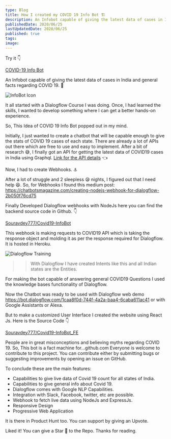 ```yaml
---
type: Blog
title: How I created my COVID 19 Info Bot 🏗️
description: An Infobot capable of giving the latest data of cases in India and general facts regarding COVID 19. 🙌
publishedDate: 2020/06/25
lastUpdatedDate: 2020/06/25
published: true
tags:
image:
---
```


Try it 👇

<YouTubeEmbed link="mMmjEh71ZeY" />

[COVID-19 Info Bot](https://souravdey777.github.io/Covid19-InfoBot_FE/)

An Infobot capable of giving the latest data of cases in India and general facts regarding COVID 19. 🙌

![InfoBot Icon](https://miro.medium.com/v2/resize:fit:960/1*rgbKP0FIZHHdIiytlnn53Q.gif)

It all started with a Dialogflow Course I was doing. Once, I had learned the skills, I wanted to develop something where I can get a better hands-on experience.

So, This Idea of COVID 19 Info Bot popped out in my mind.

Initially, I just wanted to create a chatbot that will be capable enough to give the stats of COVID 19 cases of each state. There are already a lot of APIs out there which are free to use and easy to implement. After a bit of research 😅, I finally got an API for getting the latest data of COVID19 cases in India using Graphql.
[Link for the API details](https://github.com/COVID19-SARS-CoV-2/web-covid-api/blob/master/india_apis.md) 👈

Now, I had to create Webhooks. ⚓️

After a lot of struggle and 2 sleepless 😪 nights, I figured out that I need help 😆. So, for Webhooks I found this medium post:\
https://chatbotsmagazine.com/creating-nodejs-webhook-for-dialogflow-2b050f76cd75

Finally Developed Dialogflow webhooks with NodeJs here you can find the backend source code in Github. 👇

[Souravdey777/Covid19-InfoBot](https://github.com/Souravdey777/Covid19-InfoBot)

This webhook is making requests to COVID19 API which is taking the response object and molding it as per the response required for Dialogflow. It is hosted in Heroku.

![Dialogflow Training](https://miro.medium.com/v2/resize:fit:1318/format:webp/1*LMZf8D6GnXHhu8uSMgrR8g.png)

> > With Dialogflow I have created Intents like this and all Indian states are the Entities.

For making the bot capable of answering general COVID19 Questions I used the knowledge bases functionality of Dialogflow.

Now the Chatbot was ready to be used with Dialogflow web demo https://bot.dialogflow.com/1caa8f0d-744f-4a2a-baa4-6caba611ac41 or with Google Assistants or Alexa.

But to make a customized User Interface I created the website using React Js. Here is the Source Code 👇

[Souravdey777/Covid19-InfoBot_FE](https://github.com/Souravdey777/Covid19-InfoBot_FE)

People are in great misconceptions and believing myths regarding COVID 19. So, This bot is a fact machine for…github.com
Everyone is welcome to contribute to this project. You can contribute either by submitting bugs or suggesting improvements by opening an issue on GitHub.

To conclude these are the main features:

- Capabilities to give live data of Covid 19 count for all states of India.
- Capabilities to give general info about Covid 19.
- Dialogflow comes with Google NLP Capabilities.
- Integration with Slack, Facebook, twitter, etc are possible.
- Webhook to fetch live data using NodeJs and ExpressJs.
- Responsive Design
- Progressive Web Application

It is there in Product Hunt too. You can support by giving an Upvote.

Liked it! You can give a Star 🌟 to the Repo. Thanks for reading.
